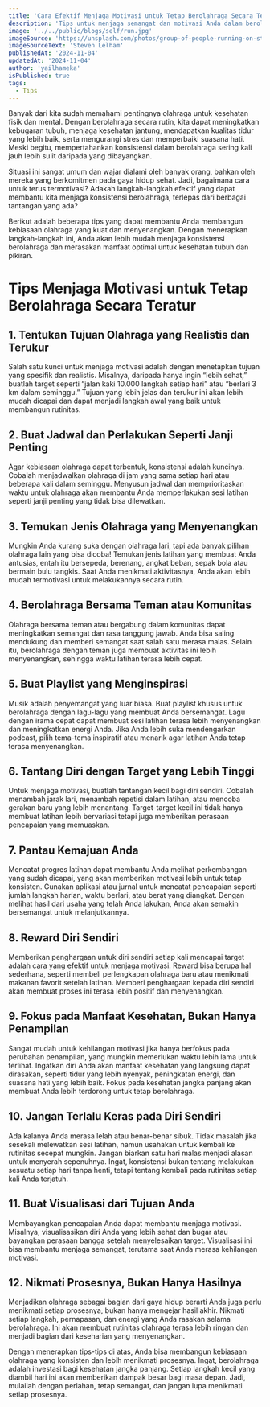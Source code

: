 ```yaml
---
title: 'Cara Efektif Menjaga Motivasi untuk Tetap Berolahraga Secara Teratur'
description: 'Tips untuk menjaga semangat dan motivasi Anda dalam berolahraga, dengan menjadikan olahraga sebagai bagian dari gaya hidup'
image: '../../public/blogs/self/run.jpg'
imageSource: 'https://unsplash.com/photos/group-of-people-running-on-stadium-atSaEOeE8Nk'
imageSourceText: 'Steven Lelham'
publishedAt: '2024-11-04'
updatedAt: '2024-11-04'
author: 'yailhameka'
isPublished: true
tags:
  - Tips
---
```


Banyak dari kita sudah memahami pentingnya olahraga untuk kesehatan fisik dan mental. Dengan berolahraga secara rutin, kita dapat meningkatkan kebugaran tubuh, menjaga kesehatan jantung, mendapatkan kualitas tidur yang lebih baik, serta mengurangi stres dan memperbaiki suasana hati. Meski begitu, mempertahankan konsistensi dalam berolahraga sering kali jauh lebih sulit daripada yang dibayangkan.

Situasi ini sangat umum dan wajar dialami oleh banyak orang, bahkan oleh mereka yang berkomitmen pada gaya hidup sehat. Jadi, bagaimana cara untuk terus termotivasi? Adakah langkah-langkah efektif yang dapat membantu kita menjaga konsistensi berolahraga, terlepas dari berbagai tantangan yang ada?

Berikut adalah beberapa tips yang dapat membantu Anda membangun kebiasaan olahraga yang kuat dan menyenangkan. Dengan menerapkan langkah-langkah ini, Anda akan lebih mudah menjaga konsistensi berolahraga dan merasakan manfaat optimal untuk kesehatan tubuh dan pikiran.

# Tips Menjaga Motivasi untuk Tetap Berolahraga Secara Teratur

## 1. Tentukan Tujuan Olahraga yang Realistis dan Terukur

Salah satu kunci untuk menjaga motivasi adalah dengan menetapkan tujuan yang spesifik dan realistis. Misalnya, daripada hanya ingin “lebih sehat,” buatlah target seperti “jalan kaki 10.000 langkah setiap hari” atau “berlari 3 km dalam seminggu.” Tujuan yang lebih jelas dan terukur ini akan lebih mudah dicapai dan dapat menjadi langkah awal yang baik untuk membangun rutinitas.

## 2. Buat Jadwal dan Perlakukan Seperti Janji Penting

Agar kebiasaan olahraga dapat terbentuk, konsistensi adalah kuncinya. Cobalah menjadwalkan olahraga di jam yang sama setiap hari atau beberapa kali dalam seminggu. Menyusun jadwal dan memprioritaskan waktu untuk olahraga akan membantu Anda memperlakukan sesi latihan seperti janji penting yang tidak bisa dilewatkan.

## 3. Temukan Jenis Olahraga yang Menyenangkan

Mungkin Anda kurang suka dengan olahraga lari, tapi ada banyak pilihan olahraga lain yang bisa dicoba! Temukan jenis latihan yang membuat Anda antusias, entah itu bersepeda, berenang, angkat beban, sepak bola atau bermain bulu tangkis. Saat Anda menikmati aktivitasnya, Anda akan lebih mudah termotivasi untuk melakukannya secara rutin.

## 4. Berolahraga Bersama Teman atau Komunitas

Olahraga bersama teman atau bergabung dalam komunitas dapat meningkatkan semangat dan rasa tanggung jawab. Anda bisa saling mendukung dan memberi semangat saat salah satu merasa malas. Selain itu, berolahraga dengan teman juga membuat aktivitas ini lebih menyenangkan, sehingga waktu latihan terasa lebih cepat.

## 5. Buat Playlist yang Menginspirasi

Musik adalah penyemangat yang luar biasa. Buat playlist khusus untuk berolahraga dengan lagu-lagu yang membuat Anda bersemangat. Lagu dengan irama cepat dapat membuat sesi latihan terasa lebih menyenangkan dan meningkatkan energi Anda. Jika Anda lebih suka mendengarkan podcast, pilih tema-tema inspiratif atau menarik agar latihan Anda tetap terasa menyenangkan.

## 6. Tantang Diri dengan Target yang Lebih Tinggi

Untuk menjaga motivasi, buatlah tantangan kecil bagi diri sendiri. Cobalah menambah jarak lari, menambah repetisi dalam latihan, atau mencoba gerakan baru yang lebih menantang. Target-target kecil ini tidak hanya membuat latihan lebih bervariasi tetapi juga memberikan perasaan pencapaian yang memuaskan.

## 7. Pantau Kemajuan Anda

Mencatat progres latihan dapat membantu Anda melihat perkembangan yang sudah dicapai, yang akan memberikan motivasi lebih untuk tetap konsisten. Gunakan aplikasi atau jurnal untuk mencatat pencapaian seperti jumlah langkah harian, waktu berlari, atau berat yang diangkat. Dengan melihat hasil dari usaha yang telah Anda lakukan, Anda akan semakin bersemangat untuk melanjutkannya.

## 8. Reward Diri Sendiri

Memberikan penghargaan untuk diri sendiri setiap kali mencapai target adalah cara yang efektif untuk menjaga motivasi. Reward bisa berupa hal sederhana, seperti membeli perlengkapan olahraga baru atau menikmati makanan favorit setelah latihan. Memberi penghargaan kepada diri sendiri akan membuat proses ini terasa lebih positif dan menyenangkan.

## 9. Fokus pada Manfaat Kesehatan, Bukan Hanya Penampilan

Sangat mudah untuk kehilangan motivasi jika hanya berfokus pada perubahan penampilan, yang mungkin memerlukan waktu lebih lama untuk terlihat. Ingatkan diri Anda akan manfaat kesehatan yang langsung dapat dirasakan, seperti tidur yang lebih nyenyak, peningkatan energi, dan suasana hati yang lebih baik. Fokus pada kesehatan jangka panjang akan membuat Anda lebih terdorong untuk tetap berolahraga.

## 10. Jangan Terlalu Keras pada Diri Sendiri

Ada kalanya Anda merasa lelah atau benar-benar sibuk. Tidak masalah jika sesekali melewatkan sesi latihan, namun usahakan untuk kembali ke rutinitas secepat mungkin. Jangan biarkan satu hari malas menjadi alasan untuk menyerah sepenuhnya. Ingat, konsistensi bukan tentang melakukan sesuatu setiap hari tanpa henti, tetapi tentang kembali pada rutinitas setiap kali Anda terjatuh.

## 11. Buat Visualisasi dari Tujuan Anda

Membayangkan pencapaian Anda dapat membantu menjaga motivasi. Misalnya, visualisasikan diri Anda yang lebih sehat dan bugar atau bayangkan perasaan bangga setelah menyelesaikan target. Visualisasi ini bisa membantu menjaga semangat, terutama saat Anda merasa kehilangan motivasi.

## 12. Nikmati Prosesnya, Bukan Hanya Hasilnya

Menjadikan olahraga sebagai bagian dari gaya hidup berarti Anda juga perlu menikmati setiap prosesnya, bukan hanya mengejar hasil akhir. Nikmati setiap langkah, pernapasan, dan energi yang Anda rasakan selama berolahraga. Ini akan membuat rutinitas olahraga terasa lebih ringan dan menjadi bagian dari keseharian yang menyenangkan.

Dengan menerapkan tips-tips di atas, Anda bisa membangun kebiasaan olahraga yang konsisten dan lebih menikmati prosesnya. Ingat, berolahraga adalah investasi bagi kesehatan jangka panjang. Setiap langkah kecil yang diambil hari ini akan memberikan dampak besar bagi masa depan. Jadi, mulailah dengan perlahan, tetap semangat, dan jangan lupa menikmati setiap prosesnya.

